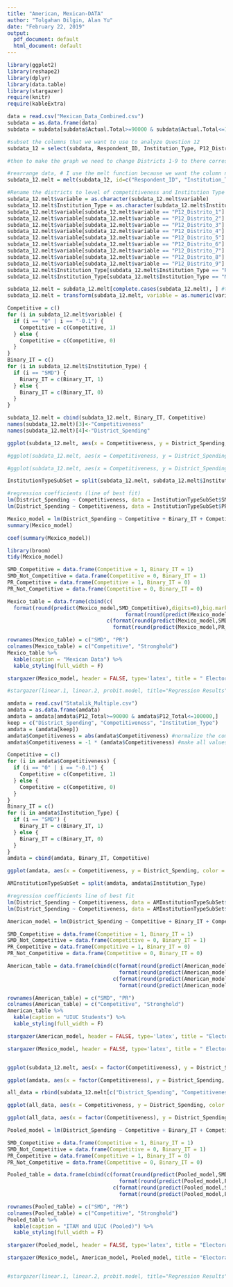 ---
title: "American, Mexican-DATA"
author: "Tolgahan Dilgin, Alan Yu"
date: "February 22, 2019"
output:
  pdf_document: default
  html_document: default
---
```{r, warning = FALSE, message = FALSE, echo = FALSE}
library(ggplot2)
library(reshape2)
library(dplyr)
library(data.table)
library(stargazer)
require(knitr)
require(kableExtra)

data = read.csv("Mexican_Data_Combined.csv") 
subdata = as.data.frame(data)
subdata = subdata[subdata$Actual.Total>=90000 & subdata$Actual.Total<=100000,]

#subset the columns that we want to use to analyze Question 12
subdata_12 = select(subdata, Respondent_ID, Institution_Type, P12_Distrito_1, P12_Distrito_2, P12_Distrito_3, P12_Distrito_4, P12_Distrito_5, P12_Distrito_6, P12_Distrito_7, P12_Distrito_8, P12_Distrito_9)

#then to make the graph we need to change Districts 1-9 to there corresponding competitiveness level

#rearrange data, # I use the melt function because we want the column names to be on the x-axis. We want to exlude anything that is not a district. 
subdata_12.melt = melt(subdata_12, id=c("Respondent_ID", "Institution_Type")) 

#Rename the districts to level of competitiveness and Institution Type to English abbreviation.
subdata_12.melt$variable = as.character(subdata_12.melt$variable)
subdata_12.melt$Institution_Type = as.character(subdata_12.melt$Institution_Type)
subdata_12.melt$variable[subdata_12.melt$variable == "P12_Distrito_1"] = "-.3"
subdata_12.melt$variable[subdata_12.melt$variable == "P12_Distrito_2"] = "-.4"
subdata_12.melt$variable[subdata_12.melt$variable == "P12_Distrito_3"] = "-.5"
subdata_12.melt$variable[subdata_12.melt$variable == "P12_Distrito_4"] = "-.1"
subdata_12.melt$variable[subdata_12.melt$variable == "P12_Distrito_5"] = "0"
subdata_12.melt$variable[subdata_12.melt$variable == "P12_Distrito_6"] = "-.1"
subdata_12.melt$variable[subdata_12.melt$variable == "P12_Distrito_7"] = "-.5"
subdata_12.melt$variable[subdata_12.melt$variable == "P12_Distrito_8"] = "-.4"
subdata_12.melt$variable[subdata_12.melt$variable == "P12_Distrito_9"] = "-.3"
subdata_12.melt$Institution_Type[subdata_12.melt$Institution_Type == "RP"] = "PR"
subdata_12.melt$Institution_Type[subdata_12.melt$Institution_Type == "MR"] = "SMD"

subdata_12.melt = subdata_12.melt[complete.cases(subdata_12.melt), ] #to remove NAs
subdata_12.melt = transform(subdata_12.melt, variable = as.numeric(variable)) #change variable from character to numerical

Competitive = c()
for (i in subdata_12.melt$variable) {
  if (i == "0" | i == "-0.1") {
    Competitive = c(Competitive, 1)
  } else {
    Competitive = c(Competitive, 0)
  }
}
Binary_IT = c()
for (i in subdata_12.melt$Institution_Type) {
  if (i == "SMD") {
    Binary_IT = c(Binary_IT, 1)
  } else {
    Binary_IT = c(Binary_IT, 0)
  }
}

subdata_12.melt = cbind(subdata_12.melt, Binary_IT, Competitive)
names(subdata_12.melt)[3]<-"Competitiveness"
names(subdata_12.melt)[4]<-"District_Spending"

ggplot(subdata_12.melt, aes(x = Competitiveness, y = District_Spending, color = Institution_Type)) + geom_jitter() + geom_smooth(method='lm', se = FALSE) + coord_cartesian(ylim = c(4000,20000)) + ggtitle("Mexican Students (ITAM)") + labs(y="District Spending", x = "Margin of Vote", color = "Electoral System") + scale_x_continuous(breaks = c(-.5, -.4, -.3, -.2, -.1, 0))

```



```{r, echo = FALSE}
#ggplot(subdata_12.melt, aes(x = Competitiveness, y = District_Spending, color = Institution_Type)) + geom_jitter() + labs(x = "Margin of Vote", y = "District Spending", color = "Electoral System") + geom_smooth(method='lm', se = FALSE) + coord_cartesian(ylim = c(4000,20000)) + ggtitle("Mexican Students (ITAM)") 

#ggplot(subdata_12.melt, aes(x = Competitiveness, y = District_Spending, color = Institution_Type)) + geom_jitter() + geom_smooth(method='lm', se = FALSE) + coord_cartesian(ylim = c(4000,20000)) + ggtitle("Mexican Students (ITAM)") + labs(y="District Spending", x = "Margin of Vote", color = "Electoral System")
```

```{r, echo = FALSE}
InstitutionTypeSubSet = split(subdata_12.melt, subdata_12.melt$Institution_Type)

#regression coefficients (line of best fit)
lm(District_Spending ~ Competitiveness, data = InstitutionTypeSubSet$SMD)
lm(District_Spending ~ Competitiveness, data = InstitutionTypeSubSet$PR)

Mexico_model = lm(District_Spending ~ Competitive + Binary_IT + Competitive*Binary_IT, data = subdata_12.melt)
summary(Mexico_model)

```

```{r, echo=FALSE}

coef(summary(Mexico_model))
```
```{r, echo=FALSE}
library(broom)
tidy(Mexico_model)
```

```{r, echo = FALSE, results='asis'}
SMD_Competitive = data.frame(Competitive = 1, Binary_IT = 1)
SMD_Not_Competitive = data.frame(Competitive = 0, Binary_IT = 1)
PR_Competitive = data.frame(Competitive = 1, Binary_IT = 0)
PR_Not_Competitive = data.frame(Competitive = 0, Binary_IT = 0)

Mexico_table = data.frame(cbind(c(
  format(round(predict(Mexico_model,SMD_Competitive),digits=0),big.mark=",",scientific=F), 
                                      format(round(predict(Mexico_model,PR_Competitive),digits=0),big.mark=",",scientific=F)), 
                                c(format(round(predict(Mexico_model,SMD_Not_Competitive),digits=0),big.mark=",",scientific=F), 
                                  format(round(predict(Mexico_model,PR_Not_Competitive),digits=0),big.mark=",",scientific=F))))

rownames(Mexico_table) = c("SMD", "PR")
colnames(Mexico_table) = c("Competitive", "Stronghold")
Mexico_table %>%
  kable(caption = "Mexican Data") %>%
  kable_styling(full_width = F)

stargazer(Mexico_model, header = FALSE, type='latex', title = " Electoral Institutions and Competitiveness (ITAM)", dep.var.labels=c("District Spending"), covariate.labels=c("Competitive (Binary)","SMD (Binary)","SMD * Competitive"))

#stargazer(linear.1, linear.2, probit.model, title="Regression Results",align=TRUE, dep.var.labels=c("Overall Rating","High Rating"),covariate.labels=c("Handling of Complaints","No Special Privileges","Opportunity to Learn","Performance-Based Raises","Too Critical","Advancement"),omit.stat=c("LL","ser","f"), no.space=TRUE)


```


```{r american data, echo = FALSE}
amdata = read.csv("Statalik_Multiple.csv")
amdata = as.data.frame(amdata)
amdata = amdata[amdata$P12_Total>=90000 & amdata$P12_Total<=100000,]
keep = c("District_Spending", "Competitiveness", "Institution_Type")
amdata = (amdata[keep])
amdata$Competitiveness = abs(amdata$Competitiveness) #normalize the competitiveness
amdata$Competitiveness = -1 * (amdata$Competitiveness) #make all values negative

Competitive = c()
for (i in amdata$Competitiveness) {
  if (i == "0" | i == "-0.1") {
    Competitive = c(Competitive, 1)
  } else {
    Competitive = c(Competitive, 0)
  }
}
Binary_IT = c()
for (i in amdata$Institution_Type) {
  if (i == "SMD") {
    Binary_IT = c(Binary_IT, 1)
  } else {
    Binary_IT = c(Binary_IT, 0)
  }
}
amdata = cbind(amdata, Binary_IT, Competitive)

ggplot(amdata, aes(x = Competitiveness, y = District_Spending, color = Institution_Type)) + geom_jitter(width = .02) + geom_smooth(method='lm',se = FALSE) + coord_cartesian(ylim = c(5000,20000)) + ggtitle("US Students (UIUC)") + labs(y="District Spending", x = "Margin of Vote", color = "Electoral System") + scale_x_continuous(breaks = c(-.5, -.4, -.3, -.2, -.1, 0))

AMInstitutionTypeSubSet = split(amdata, amdata$Institution_Type)

#regression coefficients line of best fit
lm(District_Spending ~ Competitiveness, data = AMInstitutionTypeSubSet$SMD)
lm(District_Spending ~ Competitiveness, data = AMInstitutionTypeSubSet$PR)

American_model = lm(District_Spending ~ Competitive + Binary_IT + Competitive*Binary_IT, data = amdata)
```

```{r, echo=FALSE, results='asis'}
SMD_Competitive = data.frame(Competitive = 1, Binary_IT = 1)
SMD_Not_Competitive = data.frame(Competitive = 0, Binary_IT = 1)
PR_Competitive = data.frame(Competitive = 1, Binary_IT = 0)
PR_Not_Competitive = data.frame(Competitive = 0, Binary_IT = 0)

American_table = data.frame(cbind(c(format(round(predict(American_model,SMD_Competitive),digits=0),big.mark=",",scientific=F), 
                                    format(round(predict(American_model,PR_Competitive),digits=0),big.mark=",",scientific=F)), 
                                  c(format(round(predict(American_model,SMD_Not_Competitive),digits=0),big.mark=",",scientific=F), 
                                    format(round(predict(American_model,PR_Not_Competitive),digits=0),big.mark=",",scientific=F))))

rownames(American_table) = c("SMD", "PR")
colnames(American_table) = c("Competitive", "Stronghold")
American_table %>%
  kable(caption = "UIUC Students") %>%
  kable_styling(full_width = F)

stargazer(American_model, header = FALSE, type='latex', title = "Electoral Institutions and Competitiveness (UIUC students)", dep.var.labels=c("District Spending"), covariate.labels=c("Competitive (Binary)","SMD (Binary)", "SMD * Competitive"))

stargazer(Mexico_model, header = FALSE, type='latex', title = " Electoral Institutions and Competitiveness (ITAM)", dep.var.labels=c("District Spending"), covariate.labels=c("Competitive (Binary)","SMD (Binary)","SMD * Competitive"))



```

```{r, warning = FALSE, message = FALSE, echo = FALSE}
ggplot(subdata_12.melt, aes(x = factor(Competitiveness), y = District_Spending, color = Institution_Type)) + geom_jitter() + labs(x = "Margin of Vote", y = "District Spending") + geom_smooth(method='lm', se = FALSE) + geom_boxplot() + ggtitle("Mexican Students (ITAM)") + labs(y="District Spending", x = "Margin of Vote", color = "Electoral System")

ggplot(amdata, aes(x = factor(Competitiveness), y = District_Spending, color = Institution_Type)) + geom_jitter(width = .02) + geom_smooth(method='lm',se = FALSE) + geom_boxplot() + ggtitle("US Students (UIUC)") + labs(y="Petal length (cm)", x = "Sepal length (cm)") + labs(y="District Spending", x = "Margin of Vote", color = "Electoral System")

```

```{r echo = FALSE, results='asis'}
all_data = rbind(subdata_12.melt[c("District_Spending", "Competitiveness", "Institution_Type", "Binary_IT", "Competitive")], amdata)

ggplot(all_data, aes(x = Competitiveness, y = District_Spending, color = Institution_Type)) + geom_jitter() + geom_smooth(method='lm',se = FALSE) + coord_cartesian(ylim = c(4000,20000)) + ggtitle("ITAM & UIUC (Pooled)") + labs(y="District Spending", x = "Margin of Vote", color = "Electoral System") + scale_x_continuous(breaks = c(-.5, -.4, -.3, -.2, -.1, 0))

ggplot(all_data, aes(x = factor(Competitiveness), y = District_Spending, color = Institution_Type)) + geom_jitter(width = .1) + geom_smooth(method='lm',se = FALSE) + geom_boxplot() + ggtitle("ITAM & UIUC (Pooled)") + labs(y="District Spending", x = "Margin of Vote", color = "Electoral System")

Pooled_model = lm(District_Spending ~ Competitive + Binary_IT + Competitive*Binary_IT, data = all_data)

SMD_Competitive = data.frame(Competitive = 1, Binary_IT = 1)
SMD_Not_Competitive = data.frame(Competitive = 0, Binary_IT = 1)
PR_Competitive = data.frame(Competitive = 1, Binary_IT = 0)
PR_Not_Competitive = data.frame(Competitive = 0, Binary_IT = 0)

Pooled_table = data.frame(cbind(c(format(round(predict(Pooled_model,SMD_Competitive),digits=0),big.mark=",",scientific=F), 
                                    format(round(predict(Pooled_model,PR_Competitive),digits=0),big.mark=",",scientific=F)), 
                                  c(format(round(predict(Pooled_model,SMD_Not_Competitive),digits=0),big.mark=",",scientific=F), 
                                    format(round(predict(Pooled_model,PR_Not_Competitive),digits=0),big.mark=",",scientific=F))))

rownames(Pooled_table) = c("SMD", "PR")
colnames(Pooled_table) = c("Competitive", "Stronghold")
Pooled_table %>%
  kable(caption = "ITAM and UIUC (Pooled)") %>%
  kable_styling(full_width = F)

stargazer(Pooled_model, header = FALSE, type='latex', title = "Electoral Institutions and Competitiveness (Pooled Data)")

stargazer(Mexico_model, American_model, Pooled_model, title = "Electoral Institutions and Competitiveness", dep.var.labels=c("District Spending"), column.labels=c('ITAM', 'UIUC',  'Pooled'), covariate.labels=c("Competitive (Binary)", "SMD (Binary)", "SMD * Competitive"), omit.stat=c("LL","ser","f"), no.space=TRUE)


#stargazer(linear.1, linear.2, probit.model, title="Regression Results",align=TRUE, dep.var.labels=c("Overall Rating","High Rating"),covariate.labels=c("Handling of Complaints","No Special Privileges","Opportunity to Learn","Performance-Based Raises","Too Critical","Advancement"),omit.stat=c("LL","ser","f"), no.space=TRUE)



```


